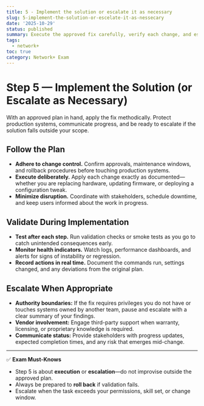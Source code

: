 ```yaml
---
title: 5 - Implement the solution or escalate it as necessary
slug: 5-implement-the-solution-or-escelate-it-as-nessecary
date: '2025-10-29'
status: published
summary: Execute the approved fix carefully, verify each change, and escalate quickly when the work exceeds your authority or expertise.
tags:
  - network+
toc: true
category: Network+ Exam
---
```


# Step 5 — Implement the Solution (or Escalate as Necessary)

With an approved plan in hand, apply the fix methodically. Protect production systems, communicate progress, and be ready to escalate if the solution falls outside your scope.

## Follow the Plan

- **Adhere to change control.** Confirm approvals, maintenance windows, and rollback procedures before touching production systems.
- **Execute deliberately.** Apply each change exactly as documented—whether you are replacing hardware, updating firmware, or deploying a configuration tweak.
- **Minimize disruption.** Coordinate with stakeholders, schedule downtime, and keep users informed about the work in progress.

## Validate During Implementation

- **Test after each step.** Run validation checks or smoke tests as you go to catch unintended consequences early.
- **Monitor health indicators.** Watch logs, performance dashboards, and alerts for signs of instability or regression.
- **Record actions in real time.** Document the commands run, settings changed, and any deviations from the original plan.

## Escalate When Appropriate

- **Authority boundaries:** If the fix requires privileges you do not have or touches systems owned by another team, pause and escalate with a clear summary of your findings.
- **Vendor involvement:** Engage third-party support when warranty, licensing, or proprietary knowledge is required.
- **Communicate status:** Provide stakeholders with progress updates, expected completion times, and any risk that emerges mid-change.

---

✅ **Exam Must-Knows**

- Step 5 is about **execution** or **escalation**—do not improvise outside the approved plan.
- Always be prepared to **roll back** if validation fails.
- Escalate when the task exceeds your permissions, skill set, or change window.
